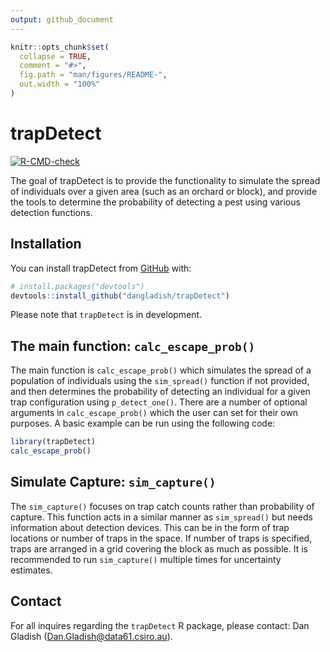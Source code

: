 ```yaml
---
output: github_document
---
```


<!-- README.md is generated from README.Rmd. Please edit that file -->

```r
knitr::opts_chunk$set(
  collapse = TRUE,
  comment = "#>",
  fig.path = "man/figures/README-",
  out.width = "100%"
)
```

# trapDetect
<!-- badges: start -->
[![R-CMD-check](https://github.com/dangladish/trapDetect/actions/workflows/R-CMD-check.yaml/badge.svg)](https://github.com/dangladish/trapDetect/actions/workflows/R-CMD-check.yaml)
<!-- badges: end --> 

The goal of trapDetect is to provide the functionality to simulate the spread of individuals over a given area (such as an orchard or block), and provide the tools to determine the probability of detecting a pest using various detection functions.  

## Installation

You can install trapDetect from [GitHub](https://github.com/) with:

``` r
# install.packages("devtools")
devtools::install_github("dangladish/trapDetect")
```

Please note that `trapDetect` is in development.

## The main function: `calc_escape_prob()`

The main function is `calc_escape_prob()` which simulates the spread of a population of individuals using the `sim_spread()` function if not provided, and then determines the probability of detecting an individual for a given trap configuration using `p_detect_one()`.  There are a number of optional arguments in `calc_escape_prob()` which the user can set for their own purposes.  A basic example can be run using the following code:

```r
library(trapDetect)
calc_escape_prob()
```

## Simulate Capture: `sim_capture()`

The `sim_capture()` focuses on trap catch counts rather than probability of capture.  This function acts in a similar manner as `sim_spread()` but needs information about detection devices.  This can be in the form of trap locations or number of traps in the space.  If number of traps is specified, traps are arranged in a grid covering the block as much as possible.  It is recommended to run `sim_capture()` multiple times for uncertainty estimates.

## Contact
For all inquires regarding the `trapDetect` R package, please contact: Dan Gladish (<Dan.Gladish@data61.csiro.au>).  

